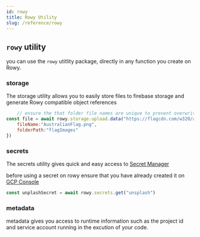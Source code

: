 ```yaml
---
id: rowy 
title: Rowy Utility
slug: /reference/rowy
---
```


## `rowy` utility

you can use the `rowy` utitlity package, directly in any function you create on Rowy.

### storage
The storage utility allows you to easily store files to firebase storage and generate Rowy compatible object references
```javascript
    // ensure the that folder file names are unique to prevent overwriting existing files
const file = await rowy.storage.upload.data("https://flagcdn.com/w320/au.png",{
    fileName:"AustralianFlag.png",
    folderPath:"flagImages"
})


```

### secrets
The secrets utility gives quick and easy access to [Secret Manager](https://cloud.google.com/secretManager)

before using a secret on rowy ensure that you have already created it on [GCP Console](https://console.cloud.google.com/security/secret-manager)
```javascript
const unplashSecret = await rowy.secrets.get("unsplash")
```

### metadata
metadata gives you access to runtime information such as the project id and service account running in the excution of your code.

